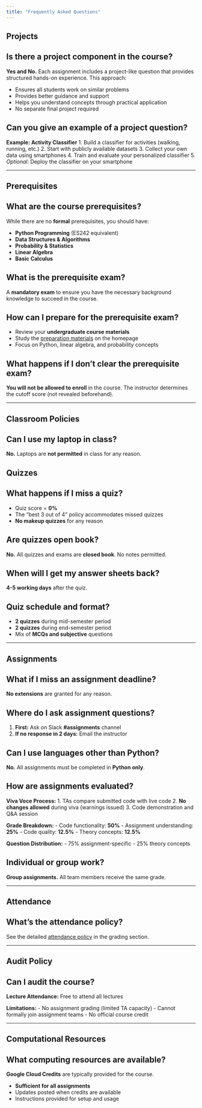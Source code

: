 ```yaml
---
title: "Frequently Asked Questions"
---
```


## Projects

::: {.callout-note collapse="true"}
## Is there a project component in the course?

**Yes and No.** Each assignment includes a project-like question that provides structured hands-on experience. This approach:

- Ensures all students work on similar problems
- Provides better guidance and support
- Helps you understand concepts through practical application
- No separate final project required
:::

::: {.callout-note collapse="true"}
## Can you give an example of a project question?

**Example: Activity Classifier**
1. Build a classifier for activities (walking, running, etc.)
2. Start with publicly available datasets
3. Collect your own data using smartphones
4. Train and evaluate your personalized classifier
5. *Optional:* Deploy the classifier on your smartphone
:::

---

## Prerequisites

::: {.callout-note collapse="true"}
## What are the course prerequisites?

While there are no **formal** prerequisites, you should have:

- **Python Programming** (ES242 equivalent)
- **Data Structures & Algorithms**
- **Probability & Statistics**
- **Linear Algebra**
- **Basic Calculus**
:::

::: {.callout-note collapse="true"}
## What is the prerequisite exam?

A **mandatory exam** to ensure you have the necessary background knowledge to succeed in the course.
:::

::: {.callout-note collapse="true"}
## How can I prepare for the prerequisite exam?

- Review your **undergraduate course materials**
- Study the [preparation materials](./index.html#prerequisites) on the homepage
- Focus on Python, linear algebra, and probability concepts
:::

::: {.callout-warning collapse="true"}
## What happens if I don't clear the prerequisite exam?

**You will not be allowed to enroll** in the course. The instructor determines the cutoff score (not revealed beforehand).
:::

---

## Classroom Policies

::: {.callout-warning collapse="true"}
## Can I use my laptop in class?

**No.** Laptops are **not permitted** in class for any reason.
:::

## Quizzes

::: {.callout-note collapse="true"}
## What happens if I miss a quiz?

- Quiz score = **0%**
- The "best 3 out of 4" policy accommodates missed quizzes
- **No makeup quizzes** for any reason
:::

::: {.callout-note collapse="true"}
## Are quizzes open book?

**No.** All quizzes and exams are **closed book**. No notes permitted.
:::

::: {.callout-note collapse="true"}
## When will I get my answer sheets back?

**4-5 working days** after the quiz.
:::

::: {.callout-note collapse="true"}
## Quiz schedule and format?

- **2 quizzes** during mid-semester period
- **2 quizzes** during end-semester period
- Mix of **MCQs and subjective** questions
:::

---

## Assignments

::: {.callout-warning collapse="true"}
## What if I miss an assignment deadline?

**No extensions** are granted for any reason.
:::

::: {.callout-note collapse="true"}
## Where do I ask assignment questions?

1. **First:** Ask on Slack **#assignments** channel
2. **If no response in 2 days:** Email the instructor
:::

::: {.callout-note collapse="true"}
## Can I use languages other than Python?

**No.** All assignments must be completed in **Python only**.
:::

::: {.callout-note collapse="true"}
## How are assignments evaluated?

**Viva Voce Process:**
1. TAs compare submitted code with live code
2. **No changes allowed** during viva (warnings issued)
3. Code demonstration and Q&A session

**Grade Breakdown:**
- Code functionality: **50%**
- Assignment understanding: **25%**
- Code quality: **12.5%**
- Theory concepts: **12.5%**

**Question Distribution:**
- 75% assignment-specific
- 25% theory concepts
:::

::: {.callout-note collapse="true"}
## Individual or group work?

**Group assignments.** All team members receive the same grade.
:::

---

## Attendance

::: {.callout-note collapse="true"}
## What's the attendance policy?

See the detailed [attendance policy](./grading.html#attendance) in the grading section.
:::

---

## Audit Policy

::: {.callout-note collapse="true"}
## Can I audit the course?

**Lecture Attendance:** Free to attend all lectures

**Limitations:**
- No assignment grading (limited TA capacity)
- Cannot formally join assignment teams
- No official course credit
:::

---

## Computational Resources

::: {.callout-note collapse="true"}
## What computing resources are available?

**Google Cloud Credits** are typically provided for the course.

- **Sufficient for all assignments**
- Updates posted when credits are available
- Instructions provided for setup and usage
::: 



